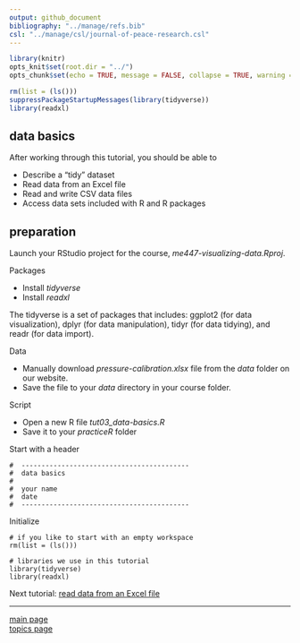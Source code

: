 ```yaml
---
output: github_document
bibliography: "../manage/refs.bib" 
csl: "../manage/csl/journal-of-peace-research.csl"
---
```


```r
library(knitr)
opts_knit$set(root.dir = "../")
opts_chunk$set(echo = TRUE, message = FALSE, collapse = TRUE, warning = FALSE, cache = TRUE, cache.path = "tut-04-cache/", fig.path = "tut-04-images/")
```


```r
rm(list = (ls()))
suppressPackageStartupMessages(library(tidyverse))
library(readxl)
```

## data basics

After working through this tutorial, you should be able to 

- Describe a "tidy" dataset
- Read data from an Excel file 
- Read and write CSV data files 
- Access data sets included with R and R packages 


## preparation 

Launch your RStudio project for the course, *me447-visualizing-data.Rproj*.  

Packages

- Install *tidyverse* 
- Install *readxl* 


The tidyverse is a set of packages that includes: ggplot2 (for data visualization), dplyr (for data manipulation), tidyr (for data tidying), and readr (for data import). 

Data

- Manually download *pressure-calibration.xlsx* file from the *data* folder on our website. 
- Save the file to your *data* directory in your course folder. 

Script

- Open a new R file  *tut03_data-basics.R*
- Save it to your *practiceR* folder 

Start with a header

    #  ------------------------------------------
    #  data basics
    #
    #  your name
    #  date
    #  ------------------------------------------

Initialize 

    # if you like to start with an empty workspace
    rm(list = (ls()))
    
    # libraries we use in this tutorial
    library(tidyverse)
    library(readxl)








Next tutorial: [read data from an Excel file](tut-0402_read-excel.md)


---

[main page](../README.md)<br> 
[topics page](../README-by-topic.md)



